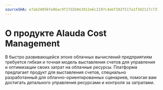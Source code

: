 ```yaml
---
sourceSHA: e7ab24056fe06ac9f1fd2b0e3912e6c2197c4ebf102f517a1f342117c7372271
---
```


# О продукте Alauda Cost Management

В быстро развивающейся эпохе облачных вычислений предприятиям требуется гибкая и точная модель выставления счетов для управления и оптимизации своих затрат на облачные ресурсы. Платформа предлагает продукт для выставления счетов, специально разработанный для облачно-ориентированных сценариев, помогая вам достигать детального управления ресурсами и контроля за затратами.

<ExternalSite name="costmanagement" />
